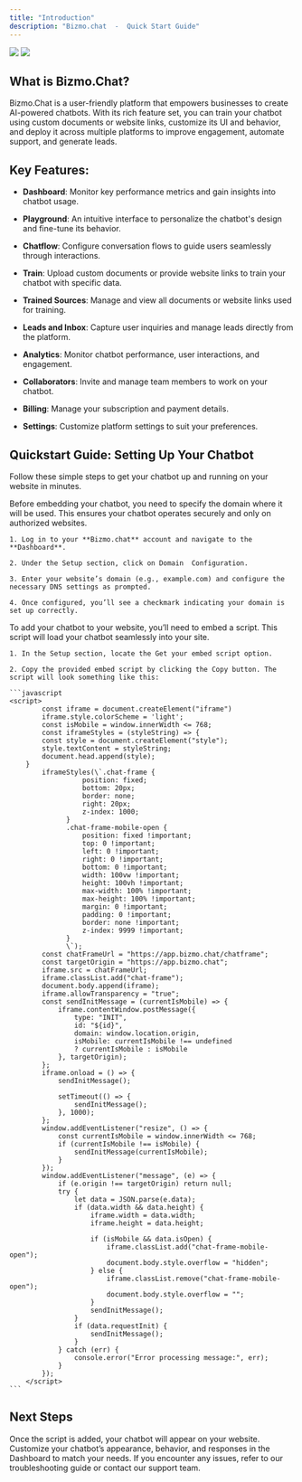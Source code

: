 ```yaml
---
title: "Introduction"
description: "Bizmo.chat  -  Quick Start Guide"
---
```


<img className="block h-full dark:hidden" src="/images/Playground_light.png" />
<img className="hidden h-full dark:block" src="/images/Playground_dark.png" />


## What is Bizmo.Chat?

Bizmo.Chat is a user-friendly platform that empowers businesses to create AI-powered chatbots. With its rich feature set, you can train your chatbot using custom documents or website links, customize its UI and behavior, and deploy it across multiple platforms to improve engagement, automate support, and generate leads.

## Key Features:

* **Dashboard**: Monitor key performance metrics and gain insights into chatbot usage.

* **Playground**: An intuitive interface to personalize the chatbot's design and fine-tune its behavior.

* **Chatflow**: Configure conversation flows to guide users seamlessly through interactions.

* **Train**: Upload custom documents or provide website links to train your chatbot with specific data.

* **Trained Sources**: Manage and view all documents or website links used for training.

* **Leads and Inbox**: Capture user inquiries and manage leads directly from the platform.

* **Analytics**: Monitor chatbot performance, user interactions, and engagement.

* **Collaborators**: Invite and manage team members to work on your chatbot.

* **Billing**: Manage your subscription and payment details.

* **Settings**: Customize platform settings to suit your preferences.

## Quickstart Guide: Setting Up Your Chatbot

Follow these simple steps to get your chatbot up and running on your website in minutes.

<Steps>
  <Step title="Configure Your Domain">
    Before embedding your chatbot, you need to specify the domain where it will be used. This ensures your chatbot operates securely and only on authorized websites.

    1. Log in to your **Bizmo.chat** account and navigate to the **Dashboard**.

    2. Under the Setup section, click on Domain  Configuration.

    3. Enter your website’s domain (e.g., example.com) and configure the necessary DNS settings as prompted.

    4. Once configured, you’ll see a checkmark indicating your domain is set up correctly.
  </Step>

  <Step title="Get Your Embed Script">
    To add your chatbot to your website, you’ll need to embed a script. This script will load your chatbot seamlessly into your site.

    1. In the Setup section, locate the Get your embed script option.

    2. Copy the provided embed script by clicking the Copy button. The script will look something like this:

    ```javascript
    <script>
            const iframe = document.createElement("iframe")
            iframe.style.colorScheme = 'light';
            const isMobile = window.innerWidth <= 768;
            const iframeStyles = (styleString) => {
            const style = document.createElement("style");
            style.textContent = styleString;
            document.head.append(style);
        }
            iframeStyles(\`.chat-frame {
                      position: fixed;
                      bottom: 20px;
                      border: none;
                      right: 20px;
                      z-index: 1000;
                  }
                  .chat-frame-mobile-open {
                      position: fixed !important;
                      top: 0 !important;
                      left: 0 !important;
                      right: 0 !important;
                      bottom: 0 !important;
                      width: 100vw !important;
                      height: 100vh !important;
                      max-width: 100% !important;
                      max-height: 100% !important;
                      margin: 0 !important;
                      padding: 0 !important;
                      border: none !important;
                      z-index: 9999 !important;
                  }
                  \`);
            const chatFrameUrl = "https://app.bizmo.chat/chatframe";
            const targetOrigin = "https://app.bizmo.chat";
            iframe.src = chatFrameUrl;
            iframe.classList.add("chat-frame");
            document.body.append(iframe);
            iframe.allowTransparency = "true";
            const sendInitMessage = (currentIsMobile) => {
                iframe.contentWindow.postMessage({
                    type: "INIT",
                    id: "${id}",
                    domain: window.location.origin,
                    isMobile: currentIsMobile !== undefined 
                    ? currentIsMobile : isMobile
                }, targetOrigin);
            };
            iframe.onload = () => {
                sendInitMessage();
                
                setTimeout(() => {
                    sendInitMessage();
                }, 1000);
            };
            window.addEventListener("resize", () => {
                const currentIsMobile = window.innerWidth <= 768;
                if (currentIsMobile !== isMobile) {
                    sendInitMessage(currentIsMobile);
                }
            });
            window.addEventListener("message", (e) => {
                if (e.origin !== targetOrigin) return null;
                try {
                    let data = JSON.parse(e.data);
                    if (data.width && data.height) {  
                        iframe.width = data.width;
                        iframe.height = data.height;
                        
                        if (isMobile && data.isOpen) {
                            iframe.classList.add("chat-frame-mobile-open");
                            document.body.style.overflow = "hidden";
                        } else {
                            iframe.classList.remove("chat-frame-mobile-open");
                            document.body.style.overflow = "";
                        }
                        sendInitMessage();
                    }
                    if (data.requestInit) {
                        sendInitMessage();
                    }
                } catch (err) {
                    console.error("Error processing message:", err);
                }
            });
        </script>
    ```
  </Step>

  <Step title=" Paste this script into the <head> section of your website's HTML code" />
</Steps>



## Next Steps

Once the script is added, your chatbot will appear on your website. Customize your chatbot’s appearance, behavior, and responses in the Dashboard to match your needs. If you encounter any issues, refer to our troubleshooting guide or contact our support team.

###
